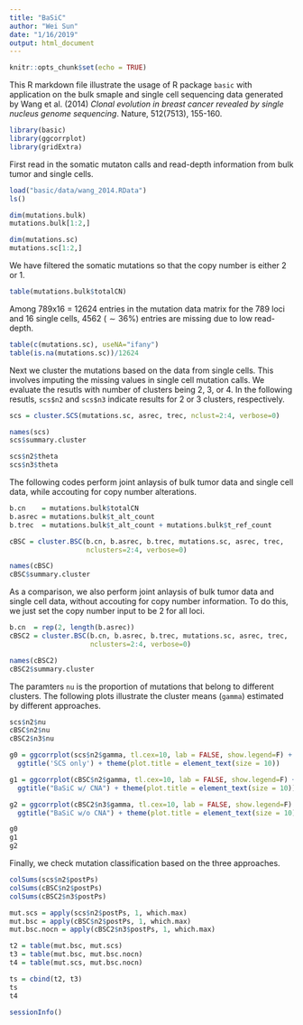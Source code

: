 ```yaml
---
title: "BaSiC"
author: "Wei Sun"
date: "1/16/2019"
output: html_document
---
```


```r
knitr::opts_chunk$set(echo = TRUE)
```

This R markdown file illustrate the usage of R package ```basic``` with application on the bulk smaple and single cell sequencing data generated by Wang et al. (2014) *Clonal evolution in breast cancer revealed by single nucleus genome sequencing*. Nature, 512(7513), 155-160.


```r
library(basic)
library(ggcorrplot)
library(gridExtra)
```

First read in the somatic mutaton calls and read-depth information from bulk tumor and single cells. 
```r
load("basic/data/wang_2014.RData")
ls()

dim(mutations.bulk)
mutations.bulk[1:2,]

dim(mutations.sc)
mutations.sc[1:2,]
```

We have filtered the somatic mutations so that the copy number is either 2 or 1. 
```r
table(mutations.bulk$totalCN)
```

Among 789x16 = 12624 entries in the mutation data matrix for the 789 loci and 16 single cells, 4562 ($\sim 36\%$) entries are missing due to low read-depth.  
```r
table(c(mutations.sc), useNA="ifany")
table(is.na(mutations.sc))/12624
```

Next we cluster the mutations based on the data from single cells. This involves imputing the missing values in single cell mutation calls. We evaluate the resutls with number of clusters being 2, 3, or 4. In the following resutls, ```scs$n2``` and ```scs$n3``` indicate results for 2 or 3 clusters, respectively.   
```r
scs = cluster.SCS(mutations.sc, asrec, trec, nclust=2:4, verbose=0)

names(scs)
scs$summary.cluster

scs$n2$theta
scs$n3$theta
```

The following codes perform joint anlaysis of bulk tumor data and single cell data, while accouting for copy number alterations. 

```r
b.cn    = mutations.bulk$totalCN
b.asrec = mutations.bulk$t_alt_count
b.trec  = mutations.bulk$t_alt_count + mutations.bulk$t_ref_count

cBSC = cluster.BSC(b.cn, b.asrec, b.trec, mutations.sc, asrec, trec, 
                   nclusters=2:4, verbose=0)

names(cBSC)
cBSC$summary.cluster
```

As a comparison, we also perform joint anlaysis of bulk tumor data and single cell data, without accouting for copy number information. To do this, we just set the copy number input to be 2 for all loci. 

```r
b.cn  = rep(2, length(b.asrec))
cBSC2 = cluster.BSC(b.cn, b.asrec, b.trec, mutations.sc, asrec, trec, 
                    nclusters=2:4, verbose=0)

names(cBSC2)
cBSC2$summary.cluster
```

The paramters ```nu``` is the proportion of mutations that belong to different clusters. The following plots illustrate the cluster means (```gamma```) estimated by different approaches. 
```r

scs$n2$nu
cBSC$n2$nu
cBSC2$n3$nu

g0 = ggcorrplot(scs$n2$gamma, tl.cex=10, lab = FALSE, show.legend=F) + 
  ggtitle('SCS only') + theme(plot.title = element_text(size = 10))

g1 = ggcorrplot(cBSC$n2$gamma, tl.cex=10, lab = FALSE, show.legend=F) + 
  ggtitle("BaSiC w/ CNA") + theme(plot.title = element_text(size = 10))

g2 = ggcorrplot(cBSC2$n3$gamma, tl.cex=10, lab = FALSE, show.legend=F) + 
  ggtitle("BaSiC w/o CNA") + theme(plot.title = element_text(size = 10))

g0
g1
g2
```


Finally, we check mutation classification based on the three approaches. 

```r
colSums(scs$n2$postPs)
colSums(cBSC$n2$postPs)
colSums(cBSC2$n3$postPs)

mut.scs = apply(scs$n2$postPs, 1, which.max)
mut.bsc = apply(cBSC$n2$postPs, 1, which.max)
mut.bsc.nocn = apply(cBSC2$n3$postPs, 1, which.max)

t2 = table(mut.bsc, mut.scs)
t3 = table(mut.bsc, mut.bsc.nocn)
t4 = table(mut.scs, mut.bsc.nocn)

ts = cbind(t2, t3)
ts
t4
```



```r
sessionInfo()
```
